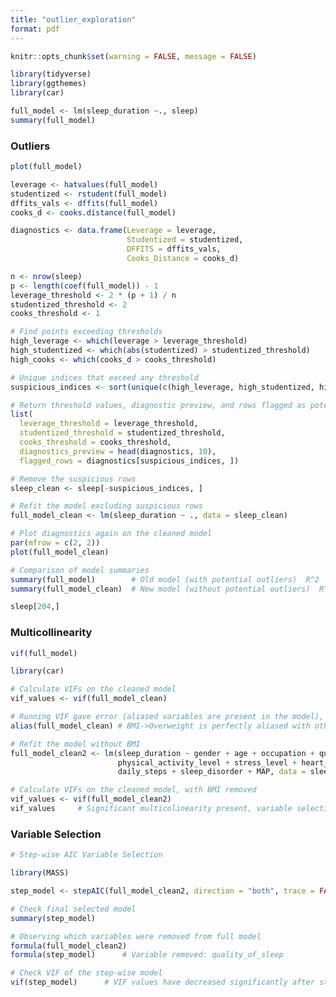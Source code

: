 ```yaml
---
title: "outlier_exploration"
format: pdf
---
```


```r
knitr::opts_chunk$set(warning = FALSE, message = FALSE)

library(tidyverse)
library(ggthemes)
library(car)
```

```r
full_model <- lm(sleep_duration ~., sleep)
summary(full_model)
```

### Outliers

```r
plot(full_model)
```

```r
leverage <- hatvalues(full_model)
studentized <- rstudent(full_model)
dffits_vals <- dffits(full_model)
cooks_d <- cooks.distance(full_model)

diagnostics <- data.frame(Leverage = leverage,
                          Studentized = studentized,
                          DFFITS = dffits_vals,
                          Cooks_Distance = cooks_d)

n <- nrow(sleep)
p <- length(coef(full_model)) - 1
leverage_threshold <- 2 * (p + 1) / n
studentized_threshold <- 2
cooks_threshold <- 1

# Find points exceeding thresholds
high_leverage <- which(leverage > leverage_threshold)
high_studentized <- which(abs(studentized) > studentized_threshold)
high_cooks <- which(cooks_d > cooks_threshold)

# Unique indices that exceed any threshold
suspicious_indices <- sort(unique(c(high_leverage, high_studentized, high_cooks)))

# Return threshold values, diagnostic preview, and rows flagged as potential outliers
list(
  leverage_threshold = leverage_threshold,
  studentized_threshold = studentized_threshold,
  cooks_threshold = cooks_threshold,
  diagnostics_preview = head(diagnostics, 10),
  flagged_rows = diagnostics[suspicious_indices, ])

# Remove the suspicious rows
sleep_clean <- sleep[-suspicious_indices, ]

# Refit the model excluding suspicious rows 
full_model_clean <- lm(sleep_duration ~ ., data = sleep_clean)

# Plot diagnostics again on the cleaned model
par(mfrow = c(2, 2))
plot(full_model_clean)

# Comparison of model summaries
summary(full_model)        # Old model (with potential outliers)  R^2  = 0.9592
summary(full_model_clean)  # New model (without potential outliers)  R^2  = 0.9929

```


```r
sleep[204,]
```

### Multicollinearity

```r
vif(full_model)
```


```r
library(car)

# Calculate VIFs on the cleaned model
vif_values <- vif(full_model_clean)

# Running VIF gave error (aliased variables are present in the model), so find out which are aliased 
alias(full_model_clean) # BMI->Overweight is perfectly aliased with other variables in the model

# Refit the model without BMI
full_model_clean2 <- lm(sleep_duration ~ gender + age + occupation + quality_of_sleep +
                        physical_activity_level + stress_level + heart_rate +
                        daily_steps + sleep_disorder + MAP, data = sleep_clean)

# Calculate VIFs on the cleaned model, with BMI removed 
vif_values <- vif(full_model_clean2)
vif_values     # Significant multicolinearity present, variable selection is next. Start with step-wise AIC variable selection  

```

### Variable Selection 

```r
# Step-wise AIC Variable Selection 

library(MASS)

step_model <- stepAIC(full_model_clean2, direction = "both", trace = FALSE)

# Check final selected model
summary(step_model)

# Observing which variables were removed from full model 
formula(full_model_clean2) 
formula(step_model)      # Variable removed: quality_of_sleep

# Check VIF of the step-wise model
vif(step_model)      # VIF values have decreased significantly after step-wise variable selection

```

